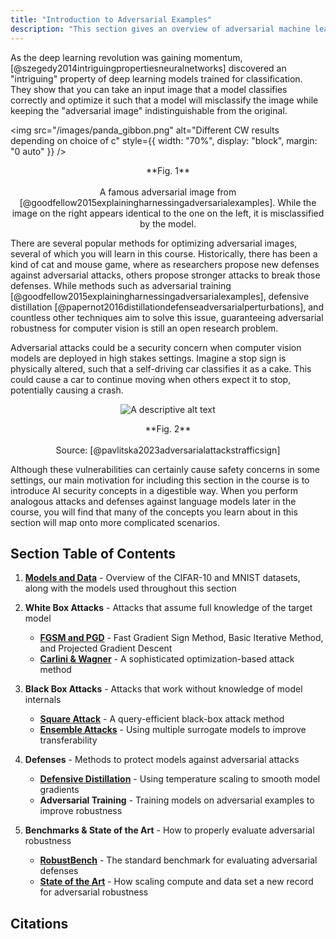 ```yaml
---
title: "Introduction to Adversarial Examples"
description: "This section gives an overview of adversarial machine learning, using computer vision as a toy example."
---
```


As the deep learning revolution was gaining momentum, [@szegedy2014intriguingpropertiesneuralnetworks]
discovered an "intriguing" property of deep learning models trained for classification.
They show that you can take an input image that a model classifies correctly
and optimize it such that a model will misclassify the image while keeping the "adversarial image" indistinguishable from the original.

<img
  src="/images/panda_gibbon.png"
  alt="Different CW results depending on choice of c"
  style={{ width: "70%", display: "block", margin: "0 auto" }}
/>

<div align="center">
  **Fig. 1** <br></br> A famous adversarial image from [@goodfellow2015explainingharnessingadversarialexamples].
  While the image on the right appears identical to the one on the left, it is misclassified by the model.
</div>

There are several popular methods for optimizing adversarial images, several of which you
will learn in this course. Historically, there has been a kind of cat and mouse game, where
as researchers propose new defenses against adversarial attacks, others propose stronger
attacks to break those defenses. While methods such as adversarial
training [@goodfellow2015explainingharnessingadversarialexamples], defensive distillation
[@papernot2016distillationdefenseadversarialperturbations], and countless other techniques
aim to solve this issue, guaranteeing adversarial robustness for computer vision is
still an open research problem.

Adversarial attacks could be a security concern when computer vision models are
deployed in high stakes settings. Imagine a stop sign is physically altered,
such that a self-driving car classifies it as a cake. This could cause a car to continue
moving when others expect it to stop, potentially causing a crash.

<p align="center">
  <img src="/images/traffic.png" alt="A descriptive alt text" />
</p>

<div align="center">
  **Fig. 2** <br></br>Source: [@pavlitska2023adversarialattackstrafficsign]
</div>

Although these vulnerabilities can certainly cause safety concerns in some settings,
our main motivation for including this section in the course is to introduce AI security
concepts in a digestible way. When you perform analogous attacks and defenses against language
models later in the course, you will find that many of the concepts you learn about
in this section will map onto more complicated scenarios.

## Section Table of Contents

1. **[Models and Data](/adversarial/models-and-data)** - Overview of the CIFAR-10 and MNIST datasets, along with the models used throughout this section

2. **White Box Attacks** - Attacks that assume full knowledge of the target model

   - **[FGSM and PGD](/adversarial/adversarialimages)** - Fast Gradient Sign Method, Basic Iterative Method, and Projected Gradient Descent
   - **[Carlini & Wagner](/adversarial/cw)** - A sophisticated optimization-based attack method

3. **Black Box Attacks** - Attacks that work without knowledge of model internals

   - **[Square Attack](/adversarial/square-attack)** - A query-efficient black-box attack method
   - **[Ensemble Attacks](/adversarial/ensemble-attacks)** - Using multiple surrogate models to improve transferability

4. **Defenses** - Methods to protect models against adversarial attacks

   - **[Defensive Distillation](/adversarial/defensive-distillation)** - Using temperature scaling to smooth model gradients
   - **Adversarial Training** - Training models on adversarial examples to improve robustness

5. **Benchmarks & State of the Art** - How to properly evaluate adversarial robustness
   - **[RobustBench](/adversarial/robustbench)** - The standard benchmark for evaluating adversarial defenses
   - **[State of the Art](/adversarial/sota)** - How scaling compute and data set a new record for adversarial robustness

## Citations
